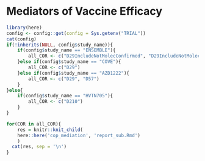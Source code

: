 # Mediators of Vaccine Efficacy {#cop-mediators}

```r
library(here)
config <- config::get(config = Sys.getenv("TRIAL"))
cat(config)
if(!inherits(NULL, config$study_name)){
	if(config$study_name == "ENSEMBLE"){
		all_COR <- c("D29IncludeNotMolecConfirmed", "D29IncludeNotMolecConfirmedstart1")
	}else if(config$study_name == "COVE"){
		all_COR <- c("D29")
	}else if(config$study_name == "AZD1222"){
		all_COR <- c("D29", "D57")
	}
}else{
	if(config$study_name == "HVTN705"){
		all_COR <- c("D210")
	}
}

for(COR in all_COR){
	res = knitr::knit_child(
  	here::here('cop_mediation', 'report_sub.Rmd')
	)
  cat(res, sep = '\n')
}
```

